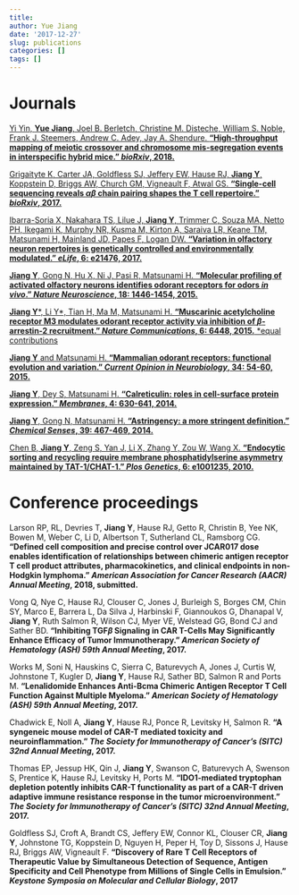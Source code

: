 ```yaml
---
title: 
author: Yue Jiang
date: '2017-12-27'
slug: publications
categories: []
tags: []
---
```


# Journals
[Yi Yin, **Yue Jiang**, Joel B. Berletch, Christine M. Disteche, William S. Noble, Frank J. Steemers, Andrew C. Adey,  Jay A. Shendure. **"High-throughput mapping of meiotic crossover and chromosome mis-segregation events in interspecific hybrid mice." _bioRxiv_, 2018.**](https://www.biorxiv.org/content/early/2018/06/12/338053)

[Grigaityte K, Carter JA, Goldfless SJ, Jeffery EW, Hause RJ, **Jiang Y**, Koppstein D, Briggs AW, Church GM, Vigneault F, Atwal GS. **"Single-cell sequencing reveals $\alpha\beta$ chain pairing shapes the T cell repertoire." _bioRxiv_, 2017.**](https://www.biorxiv.org/content/early/2017/11/02/213462)

[Ibarra-Soria X, Nakahara TS, Lilue J, **Jiang Y**, Trimmer C, Souza MA, Netto PH, Ikegami K, Murphy NR, Kusma M, Kirton A, Saraiva LR, Keane TM, Matsunami H, Mainland JD, Papes F, Logan DW. **"Variation in olfactory neuron repertoires is genetically controlled and environmentally modulated." _eLife_, 6: e21476, 2017.**](https://elifesciences.org/content/6/e21476)

[**Jiang Y**, Gong N, Hu X, Ni J, Pasi R, Matsunami H. **"Molecular profiling of activated olfactory neurons identifies odorant receptors for odors _in vivo_." _Nature Neuroscience_, 18: 1446-1454, 2015.**](http://www.nature.com/neuro/journal/vaop/ncurrent/full/nn.4104.html)

[**Jiang Y**\*, Li Y\*, Tian H, Ma M, Matsunami H. **"Muscarinic acetylcholine receptor M3 modulates odorant receptor activity via inhibition of $\beta$-arrestin-2 recruitment." _Nature Communications_, 6: 6448, 2015.** \*equal contributions](http://www.nature.com/ncomms/2015/150324/ncomms7448/full/ncomms7448.html)

        
[**Jiang Y** and Matsunami H. **"Mammalian odorant receptors: functional evolution and variation." _Current Opinion in Neurobiology_, 34: 54-60, 2015.**](http://www.sciencedirect.com/science/article/pii/S0959438815000239)
          
[**Jiang Y**, Dey S, Matsunami H. **"Calreticulin: roles in cell-surface protein expression." _Membranes_, 4: 630-641, 2014.**](http://www.ncbi.nlm.nih.gov/pmc/articles/PMC4194052/) 

[**Jiang Y**, Gong N, Matsunami H. **"Astringency: a more stringent definition." _Chemical Senses_, 39: 467-469, 2014.**](http://chemse.oxfordjournals.org/content/39/6/467.full?sid=fda9b134-4b6b-4aa5-80fc-427e8a8a2d82)
       
[Chen B, **Jiang Y**, Zeng S, Yan J, Li X, Zhang Y, Zou W, Wang X. **"Endocytic sorting and recycling require membrane phosphatidylserine asymmetry maintained by TAT-1/CHAT-1." _Plos Genetics_, 6: e1001235, 2010.**](http://www.plosgenetics.org/article/info%3Adoi%2F10.1371%2Fjournal.pgen.1001235)

# Conference proceedings

Larson RP, RL, Devries T, **Jiang Y**, Hause RJ, Getto R, Christin B, Yee NK, Bowen M, Weber C, Li D, Albertson T, Sutherland CL, Ramsborg CG. **"Defined cell composition and precise control over JCAR017 dose enables identification of relationships between chimeric antigen receptor T cell product attributes, pharmacokinetics, and clinical endpoints in non-Hodgkin lymphoma." _American Association for Cancer Research (AACR) Annual Meeting_, 2018, submitted.**

Vong Q, Nye C, Hause RJ, Clouser C, Jones J, Burleigh S, Borges CM, Chin SY, Marco E, Barrera L, Da Silva J, Harbinski F, Giannoukos G, Dhanapal V, **Jiang Y**, Ruth Salmon R, Wilson CJ, Myer VE, Welstead GG, Bond CJ and Sather BD. **"Inhibiting TGF$\beta$ Signaling in CAR T-Cells May Significantly Enhance Efficacy of Tumor Immunotherapy." _American Society of Hematology (ASH) 59th Annual Meeting_, 2017.**

Works M, Soni N, Hauskins C, Sierra C, Baturevych A, Jones J, Curtis W, Johnstone T, Kugler D, **Jiang Y**, Hause RJ,  Sather BD, Salmon R and Ports M. **"Lenalidomide Enhances Anti-Bcma Chimeric Antigen Receptor T Cell Function Against Multiple Myeloma." _American Society of Hematology (ASH) 59th Annual Meeting_, 2017.**

Chadwick E, Noll A, **Jiang Y**, Hause RJ, Ponce R, Levitsky H, Salmon R. **"A syngeneic mouse model of CAR-T mediated toxicity and neuroinflammation." _The Society for Immunotherapy of Cancer's (SITC) 32nd Annual Meeting_, 2017.**

Thomas EP, Jessup HK, Qin J, **Jiang Y**, Swanson C, Baturevych A, Swenson S, Prentice K, Hause RJ, Levitsky H, Ports M. **"IDO1-mediated tryptophan depletion potently inhibits CAR-T functionality as part of a CAR-T driven adaptive immune resistance response in the tumor microenvironment." _The Society for Immunotherapy of Cancer's (SITC) 32nd Annual Meeting_, 2017.**


Goldfless SJ, Croft A, Brandt CS, Jeffery EW, Connor KL, Clouser CR, **Jiang Y**, Johnstone TG, Koppstein D, Nguyen H, Peper H, Toy D, Sissons J, Hause RJ, Briggs AW, Vigneault F. **"Discovery of Rare T Cell Receptors of Therapeutic Value by Simultaneous Detection of Sequence, Antigen Specificity and Cell Phenotype from Millions of Single Cells in Emulsion." _Keystone Symposia on Molecular and Cellular Biology_, 2017**